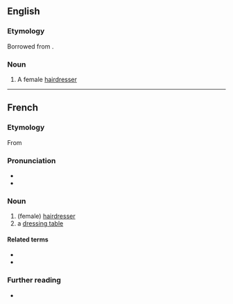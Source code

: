 ==English==

===Etymology===
Borrowed from {{bor|en|fr|coiffeuse}}.

===Noun===
{{en-noun}}

# A female [[hairdresser]]

----

==French==

===Etymology===
From {{suffix|fr|coiffer|euse}}

===Pronunciation===
* {{fr-IPA}}
* {{audio|fr|Fr-coiffeuse.ogg|Audio}}

===Noun===
{{fr-noun|f|m=coiffeur}}

# (female) [[hairdresser]]
# a [[dressing table]]

====Related terms====
* {{l|fr|coiffe}}
* {{l|fr|coiffer}}

===Further reading===
* {{R:TLFi}}